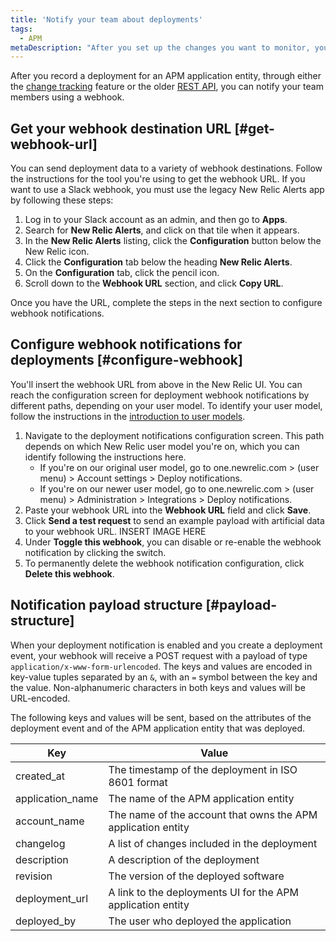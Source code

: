```yaml
---
title: 'Notify your team about deployments'
tags:
  - APM
metaDescription: "After you set up the changes you want to monitor, you can use a webhook to notify your colleagues about the impacts of those changes."
---
```






After you record a deployment for an APM application entity, through either the [change tracking](/docs/change-tracking/change-tracking-introduction/#start-tracking) feature or the older [REST API](/docs/apm/apm-ui-pages/events/record-deployments/#api-instructions), you can notify your team members using a webhook.

## Get your webhook destination URL [#get-webhook-url]

You can send deployment data to a variety of webhook destinations. Follow the instructions for the tool you're using to get the webhook URL. If you want to use a Slack webhook, you must use the legacy New Relic Alerts app by following these steps:

1. Log in to your Slack account as an admin, and then go to **Apps**.
1. Search for **New Relic Alerts**, and click on that tile when it appears.
1. In the **New Relic Alerts** listing, click the **Configuration** button below the New Relic icon.
1. Click the **Configuration** tab below the heading **New Relic Alerts**.
1. On the **Configuration** tab, click the pencil icon.
1. Scroll down to the **Webhook URL** section, and click **Copy URL**.

Once you have the URL, complete the steps in the next section to configure webhook notifications.

## Configure webhook notifications for deployments [#configure-webhook]

You'll insert the webhook URL from above in the New Relic UI. You can reach the configuration screen for deployment webhook notifications by different paths, depending on your user model. To identify your user model, follow the instructions in the [introduction to user models](/docs/accounts/original-accounts-billing/original-users-roles/overview-user-models/).

1. Navigate to the deployment notifications configuration screen. This path depends on which New Relic user model you're on, which you can identify following the instructions here.
    * If you're on our original user model, go to one.newrelic.com > (user menu) > Account settings > Deploy notifications.
    * If you're on our newer user model, go to one.newrelic.com > (user menu) > Administration > Integrations > Deploy notifications.
1. Paste your webhook URL into the **Webhook URL** field and click **Save**.
1. Click **Send a test request** to send an example payload with artificial data to your webhook URL.
INSERT IMAGE HERE
1. Under **Toggle this webhook**, you can disable or re-enable the webhook notification by clicking the switch.
1. To permanently delete the webhook notification configuration, click **Delete this webhook**.

## Notification payload structure [#payload-structure]

When your deployment notification is enabled and you create a deployment event, your webhook will receive a POST request with a payload of type `application/x-www-form-urlencoded`. The keys and values are encoded in key-value tuples separated by an `&`, with an `=` symbol between the key and the value. Non-alphanumeric characters in both keys and values will be URL-encoded.

The following keys and values will be sent, based on the attributes of the deployment event and of the APM application entity that was deployed.


<table>
  <thead>
    <tr>
      <th>Key</th>
      <th>Value</th>
    </tr>
  </thead>
  <tbody>
    <tr>
      <td>created_at</td>
      <td>The timestamp of the deployment in ISO 8601 format</td>
    </tr>
    <tr>
      <td>application_name</td>
      <td>The name of the APM application entity</td>
    </tr>
    <tr>
      <td>account_name</td>
      <td>The name of the account that owns the APM application entity</td>
    </tr>
    <tr>
      <td>changelog</td>
      <td>A list of changes included in the deployment</td>
    </tr>
    <tr>
      <td>description</td>
      <td>A description of the deployment</td>
    </tr>
    <tr>
      <td>revision</td>
      <td>The version of the deployed software</td>
    </tr>
    <tr>
      <td>deployment_url</td>
      <td>A link to the deployments UI for the APM application entity</td>
    </tr>
    <tr>
      <td>deployed_by</td>
      <td>The user who deployed the application</td>
    </tr>
  </tbody>
</table>
